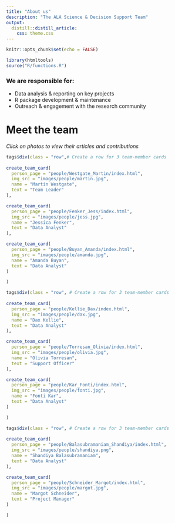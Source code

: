 ```yaml
---
title: "About us"
description: "The ALA Science & Decision Support Team"
output: 
  distill::distill_article:
    css: theme.css
---
```



```r
knitr::opts_chunk$set(echo = FALSE)
```

```r
library(htmltools)
source("R/functions.R")
```


### We are responsible for:  

- Data analysis & reporting on key projects
- R package development & maintenance
- Outreach & engagement with the research community



# Meet the team

*Click on photos to view their articles and contributions*
```r
tags$div(class = "row",# Create a row for 3 team-member cards
         
create_team_card(
  person_page = "people/Westgate_Martin/index.html",
  img_src = "images/people/martin.jpg",
  name = "Martin Westgate",
  text = "Team Leader"
),

create_team_card(
  person_page = "people/Fenker_Jess/index.html",
  img_src = "images/people/jess.jpg",
  name = "Jessica Fenker",
  text = "Data Analyst"
),

create_team_card(
  person_page = "people/Buyan_Amanda/index.html",
  img_src = "images/people/amanda.jpg",
  name = "Amanda Buyan",
  text = "Data Analyst"
)

)

tags$div(class = "row", # Create a row for 3 team-member cards
         
create_team_card(
  person_page = "people/Kellie_Dax/index.html",
  img_src = "images/people/dax.jpg",
  name = "Dax Kellie",
  text = "Data Analyst"
),

create_team_card(
  person_page = "people/Torresan_Olivia/index.html",
  img_src = "images/people/olivia.jpg",
  name = "Olivia Torresan",
  text = "Support Officer"
),

create_team_card(
  person_page = "people/Kar_Fonti/index.html",
  img_src = "images/people/fonti.jpg",
  name = "Fonti Kar",
  text = "Data Analyst"
)

)

tags$div(class = "row", # Create a row for 3 team-member cards
         
create_team_card(
  person_page = "people/Balasubramaniam_Shandiya/index.html",
  img_src = "images/people/shandiya.png",
  name = "Shandiya Balasubramaniam",
  text = "Data Analyst"
),

create_team_card(
  person_page = "people/Schneider_Margot/index.html",
  img_src = "images/people/margot.jpg",
  name = "Margot Schneider",
  text = "Project Manager"
)

)
```

